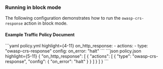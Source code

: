 

### Running in block mode

The following configuration demonstrates how to run the `owasp-crs-response` action in block mode.

#### Example Traffic Policy Document

<CodeGroup>
```yaml policy.yml highlight={4-11}
on_http_response:
  - actions:
    - type: "owasp-crs-response"
    config:
    on_error: "halt"
```
```json policy.json highlight={5-11}
{
  "on_http_response": [
    {
      "actions": [
        {
          "type": "owasp-crs-response",
          "config": {
            "on_error": "halt"
          }
        }
      ]
    }
  ]
}
```
</CodeGroup>
